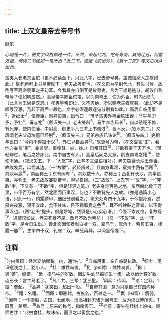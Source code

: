 ```yaml
---
---
---
```

title: 上汉文皇帝去帝号书
---



尉佗

*心地是一片，便文字风格都是一片。不然，帝起代北，佗处粤南，其同辽远，何啻万里，何得二书便如一笔所出？此二书，便是《前出师》、《祭十二郎》等文之所从出也。*

蛮夷大长老夫臣佗（更不必读至下，只此八字，已去帝号矣，盖诚信感人之疾如此。）昧死再拜上书皇帝陛下：老夫故粤吏也，（孝文自为早封代北，有失书候，故倒写至高帝侧室之子句耳。今看其亦自倒写是故粤吏，言为王尚是逾分，胡敢自称帝号？便如响应然。）高皇帝幸赐臣佗玺，以为南粤王；使为外臣，时内贡职<sup>1</sup>。（此言为王尚是汉恩。）孝惠皇帝即位，义不忍绝，所以赐老夫者厚甚。（此却不是顺写汉思，乃起下高后一段也，文字必须逐段逐句分别看如此。）高后自临用事<sup>2</sup>，近细士<sup>3</sup>，信谗臣，别异蛮夷，出令曰：“毋予蛮夷外粤金铁田器；马牛羊即予，予牡<sup>4</sup>，毋与牝<sup>5</sup>（叙汉失一。）老夫处辟<sup>6</sup>，马牛羊齿已长<sup>7</sup>，自以祭祀不修，有死罪，使内使藩、中尉高、御史平凡三辈上书谢过<sup>8</sup>，皆不反。（叙汉失二。）又风闻老夫父母坟墓已坏削<sup>9</sup>，（叙汉失三。）兄弟宗族已诛论<sup>10</sup>。（叙汉失四。）吏相与议曰：“今内不得振于汉<sup>11</sup>，外亡以自高异<sup>12</sup>。”故更号为帝，（孝文委言“吏”，看他亦委言“吏”，委言吏，事便轻，妙，妙。）自帝其国<sup>13</sup>，非敢有害于天下也。（轻轻辨过，笔舌之妙如此，南中自古有人。）高皇后闻之大怒，削去南粤之籍<sup>14</sup>，使使不通。（叙汉失五。下，“大怒”字，正与孝文温语相对。）老夫窃疑长沙王谗臣，故敢发兵，以伐其边。（一“故敢”。轻轻辨过。）且南方卑湿，蛮夷中西有西瓯<sup>15</sup>，其众半赢<sup>16</sup>，南面称王；东有闽粤<sup>17</sup>，其众数千人，亦称王；西北有长沙，其半蛮夷，亦称王，老夫故敢妄窃帝号，聊以自娱。（二“故敢”。上先有一“故”字，一“非敢”字，下又有一“不敢”字，俱是轻轻之笔。）老夫身定百邑之地，东西南北数千万里，带甲百万有余，然北面而臣事汉，何也？不敢背先人之故。（亦是通篇小心语，只此一行，稍露鳞甲，细细分别看之。）老夫处粤四十九年，于今抱孙焉。然夙兴夜寐，寝不安席，食不甘味，目不视靡曼之色<sup>18</sup>，耳不听钟鼓之音者，以不得事汉也。（两“老夫”提头，俱是妙笔，然俱是小心实心语。）今陛下幸哀怜，复故号<sup>19</sup>，通使汉如故，老夫死骨不腐，改号不敢为帝矣！（又一“不敢”字，此一“不敢”字，是今日生出。）谨北面因使者献白璧一双，翠鸟千，犀角十，紫贝五百，桂蠹一器<sup>20</sup>，生翠四十双，孔雀二双。昧死再拜，以闻皇帝陛下。

## 注释

<sup>1</sup>时内贡职：经常交纳赋税。内，通“纳”。
<sup>2</sup>自临用事：亲自临朝执政。
<sup>3</sup>细士：见识短浅之士，犹小人。
<sup>4</sup>牡：雄性鸟兽。
<sup>5</sup>牝（pìn聘）：雌性鸟兽。
<sup>6</sup>辟：通“僻”，偏僻。
<sup>7</sup>齿：指马牛的岁数。因幼牛幼马每岁生一齿。故以齿计算岁数。齿已长：言牛马老了。
<sup>8</sup>凡：共。三辈：犹三批。
<sup>9</sup>风闻：传闻。
<sup>10</sup>论：定罪。1振：奋起。
<sup>12</sup>高异：犹突出，超出一般。
<sup>13</sup>自帝其国：意为只是自己在国内称帝。
<sup>14</sup>籍：名籍。
<sup>15</sup>西瓯：即骆越，古族名，百越之一。
<sup>16</sup>赢（léi雷）：瘦弱。
<sup>17</sup>闽粤：一作阖越，古国，七闽地。汉高祖封无诸为闽粤王，后为汉武帝所灭。1靡曼：美丽。
<sup>19</sup>故号：原来的称号，指南粤王。
<sup>20</sup>桂意：寄生在桂树上的虫。颜师古注：“此虫食桂，故味辛，而渍之以蜜食之也。”